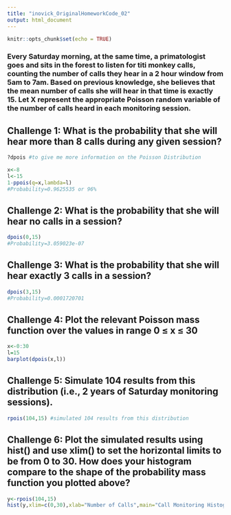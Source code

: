```yaml
---
title: "inovick_OriginalHomeworkCode_02"
output: html_document
---
```


```r
knitr::opts_chunk$set(echo = TRUE)
```

### Every Saturday morning, at the same time, a primatologist goes and sits in the forest to listen for titi monkey calls, counting the number of calls they hear in a 2 hour window from 5am to 7am. Based on previous knowledge, she believes that the mean number of calls she will hear in that time is exactly 15. Let X represent the appropriate Poisson random variable of the number of calls heard in each monitoring session.

## Challenge 1: What is the probability that she will hear more than 8 calls during any given session?
```r
?dpois #to give me more information on the Poisson Distribution

x<-8
l<-15
1-ppois(q=x,lambda=l) 
#Probability=0.9625535 or 96%
```

## Challenge 2: What is the probability that she will hear no calls in a session?

```r
dpois(0,15)
#Probability=3.059023e-07
```
## Challenge 3: What is the probability that she will hear exactly 3 calls in a session?
```r
dpois(3,15)
#Probability=0.0001720701
```
## Challenge 4: Plot the relevant Poisson mass function over the values in range 0 ≤ x ≤ 30
```r
x<-0:30
l=15
barplot(dpois(x,l))
```
## Challenge 5: Simulate 104 results from this distribution (i.e., 2 years of Saturday monitoring sessions). 
```r
rpois(104,15) #simulated 104 results from this distribution
```
## Challenge 6: Plot the simulated results using hist() and use xlim() to set the horizontal limits to be from 0 to 30. How does your histogram compare to the shape of the probability mass function you plotted above?
```r
y<-rpois(104,15)
hist(y,xlim=c(0,30),xlab="Number of Calls",main="Call Monitoring Histogram",breaks=30,col="chartreuse")
```

